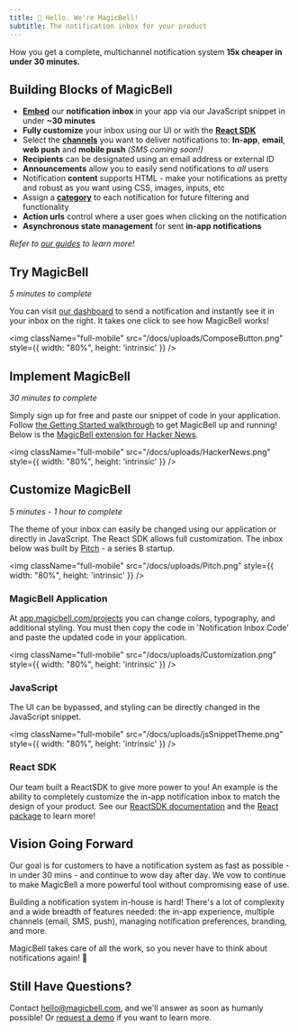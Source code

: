 ```yaml
---
title: 👋 Hello. We're MagicBell!
subtitle: The notification inbox for your product
---
```


<Note>
  How you get a complete, multichannel notification system <b>15x cheaper in under 30 minutes.</b>
</Note>

## Building Blocks of MagicBell
- <b><a href="https://magicbell.com/docs/adding-magicbell-to-your-product">Embed</a></b> our <b>notification inbox</b> in your app via our JavaScript snippet in under <b>~30 minutes</b>
- <b>Fully customize</b> your inbox using our UI or with the <b><a href="https://magicbell.com/docs/react/theme-customization">React SDK</a></b>
- Select the <b><a href="https://magicbell.com/docs/channels">channels</a></b> you want to deliver notifications to: <b>In-app</b>, <b>email</b>, <b>web push</b> and <b>mobile push</b> <i>(SMS coming soon!)</i>
- **Recipients** can be designated using an email address or external ID
- <b>Announcements</b> allow you to easily send notifications to <i>all</i> users
- Notification **content** supports HTML - make your notifications as pretty and robust as you want using CSS, images, inputs, etc
- Assign a <b><a href="https://magicbell.com/docs/categories">category</a></b> to each notification for future filtering and functionality
- **Action urls** control where a user goes when clicking on the notification
- **Asynchronous state management** for sent **in-app notifications**

<i>Refer to <a href="https://magicbell.com/docs/channels">our guides</a> to learn more!</i>

## Try MagicBell
<i>5 minutes to complete</i>

You can visit [our dashboard](https://app.magicbell.com) to send a notification and instantly see it in your inbox on the right. It takes one click to see how MagicBell works!

<img className="full-mobile" src="/docs/uploads/ComposeButton.png" style={{ width: "80%", height: 'intrinsic' }} />

## Implement MagicBell
<i>30 minutes to complete</i>

Simply sign up for free and paste our snippet of code in your application. Follow [the Getting Started walkthrough](https://magicbell.com/docs/getting-started-with-magicbell) to get MagicBell up and running! Below is the <a href="https://chrome.google.com/webstore/detail/hacker-news-notifications/bbkfblhdgiddlkfkipjdhhfoephonoba?hl=en">MagicBell extension for Hacker News</a>. 

<img className="full-mobile" src="/docs/uploads/HackerNews.png" style={{ width: "80%", height: 'intrinsic' }} />

## Customize MagicBell
<i>5 minutes - 1 hour to complete</i>

The theme of your inbox can easily be changed using our application or directly in JavaScript. The React SDK allows full customization. The inbox below was built by <a href="https://pitch.com/">Pitch</a> - a series B startup. 

<img className="full-mobile" src="/docs/uploads/Pitch.png" style={{ width: "80%", height: 'intrinsic' }} />

### MagicBell Application

At [app.magicbell.com/projects](https://app.magicbell.com/projects) you can change colors, typography, and additional styling. You must then copy the code in 'Notification Inbox Code' and paste the updated code in your application.

<img className="full-mobile" src="/docs/uploads/Customization.png" style={{ width: "80%", height: 'intrinsic' }} />

### JavaScript

The UI can be bypassed, and styling can be directly changed in the JavaScript snippet.

<img className="full-mobile" src="/docs/uploads/jsSnippetTheme.png" style={{ width: "80%", height: 'intrinsic' }} />

### React SDK

Our team built a ReactSDK to give more power to you! An example is the ability to completely customize the in-app notification inbox to match the design of your product. See our [ReactSDK documentation](https://magicbell.com/docs/react/theme-customization) and the [React package](https://www.npmjs.com/package/@magicbell/magicbell-react) to learn more!

## Vision Going Forward
Our goal is for customers to have a notification system as fast as possible - in under 30 mins - and continue to wow day after day. We vow to continue to make MagicBell a more powerful tool without compromising ease of use.

Building a notification system in-house is hard! There's a lot of complexity and a wide breadth of features needed: the in-app experience, multiple channels (email, SMS, push), managing notification preferences, branding, and more. 

MagicBell takes care of all the work, so you never have to think about notifications again! 🙂

## Still Have Questions?

Contact hello@magicbell.com, and we'll answer as soon as humanly possible! Or [request a demo](https://calendly.com/hana_mohan/demo-magicbell) if you want to learn more.